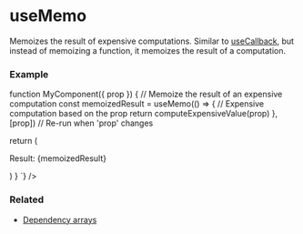 
# useMemo

Memoizes the result of expensive computations. 
Similar to <a href="/docs/hooks/useCallback">useCallback</a>, 
but instead of memoizing a function, it memoizes the result of a computation.

### Example
<div className="not-prose">
  <CodeBlock 
    lang="jsx" 
    code={`\

function MyComponent({ prop }) {
  // Memoize the result of an expensive computation
  const memoizedResult = useMemo(() => {
    // Expensive computation based on the prop
    return computeExpensiveValue(prop)
  }, [prop]) // Re-run when 'prop' changes

  return (
    <div>
      <p>Result: {memoizedResult}</p>
    </div>
  )
}
`} />
</div>

### Related
<ul>
  <li><a href="/docs/hooks/dependency-arrays">Dependency arrays</a></li>
</ul>